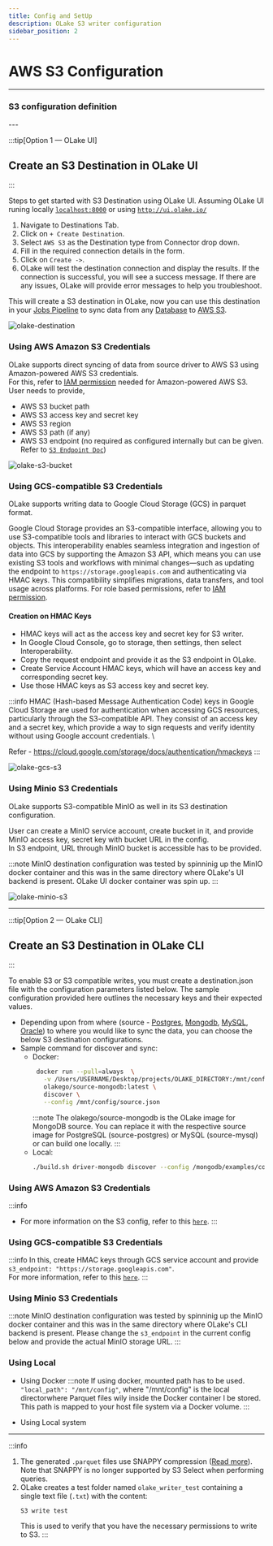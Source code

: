 ```yaml
---
title: Config and SetUp
description: OLake S3 writer configuration
sidebar_position: 2
---
```


# AWS S3 Configuration
---
### S3 configuration definition
<S3ConfigUIDetails/>
---

:::tip[Option 1 — OLake UI]

## Create an S3 Destination in OLake UI

:::

Steps to get started with S3 Destination using OLake UI. Assuming OLake UI runing locally [`localhost:8000`](localhost:8000) or using [`http://ui.olake.io/`](http://ui.olake.io/)

1. Navigate to Destinations Tab.
2. Click on `+ Create Destination`.
3. Select `AWS S3` as the Destination type from Connector drop down.
4. Fill in the required connection details in the form.
5. Click on `Create ->`.
6. OLake will test the destination connection and display the results. If the connection is successful, you will see a success message. If there are any issues, OLake will provide error messages to help you troubleshoot.


This will create a S3 destination in OLake, now you can use this destination in your [Jobs Pipeline](../../jobs/overview) to sync data from any [Database](../../connectors/overview) to [AWS S3](../../writers/parquet/s3).

![olake-destination](/img/docs/s3/s3-destination.png)


### Using AWS Amazon S3 Credentials

OLake supports direct syncing of data from source driver to AWS S3 using Amazon-powered AWS S3 credentials.\
For this, refer to [IAM permission](permission.mdx) needed for Amazon-powered AWS S3.
User needs to provide,
- AWS S3 bucket path
- AWS S3 access key and secret key
- AWS S3 region
- AWS S3 path (if any)
- AWS S3 endpoint (no required as configured internally but can be given. Refer to [`S3 Endpoint Doc`](https://docs.aws.amazon.com/general/latest/gr/s3.html))

![olake-s3-bucket](/img/docs/s3/olake-s3-bucket.webp)

### Using GCS-compatible S3 Credentials

OLake supports writing data to Google Cloud Storage (GCS) in parquet format. 

Google Cloud Storage provides an S3-compatible interface, allowing you to use S3-compatible tools and libraries to interact with GCS buckets and objects. This interoperability enables seamless integration and ingestion of data into GCS by supporting the Amazon S3 API, which means you can use existing S3 tools and workflows with minimal changes—such as updating the endpoint to `https://storage.googleapis.com` and authenticating via HMAC keys. This compatibility simplifies migrations, data transfers, and tool usage across platforms.
For role based permissions, refer to [IAM permission](permission.mdx).

#### Creation on HMAC Keys

- HMAC keys will act as the access key and secret key for S3 writer. 
- In Google Cloud Console, go to storage, then settings, then select Interoperability.
- Copy the request endpoint and provide it as the S3 endpoint in OLake.
- Create Service Account HMAC keys, which will have an access key and corresponding secret key.
- Use those HMAC keys as S3 access key and secret key.

:::info
HMAC (Hash-based Message Authentication Code) keys in Google Cloud Storage are used for authentication when accessing GCS resources, particularly through the S3-compatible API. They consist of an access key and a secret key, which provide a way to sign requests and verify identity without using Google account credentials. \

Refer - https://cloud.google.com/storage/docs/authentication/hmackeys
:::

![olake-gcs-s3](/img/docs/s3/GCS-HMAC-Keys.png)

### Using Minio S3 Credentials

OLake supports S3-compatible MinIO as well in its S3 destination configuration.

User can create a MinIO service account, create bucket in it, and provide MinIO access key, secret key with bucket URL in the config. \
In S3 endpoint, URL through MinIO bucket is accessible has to be provided.

:::note
MinIO destination configuration was tested by spinninig up the MinIO docker container and this was in the same directory where OLake's UI backend is present. 
OLake UI docker container was spin up.
:::

![olake-minio-s3](/img/docs/s3/s3-minio-config.png)

---
:::tip[Option 2 — OLake CLI]

## Create an S3 Destination in OLake CLI

:::

To enable S3 or S3 compatible writes, you must create a destination.json file with the configuration parameters listed below. The sample configuration provided here outlines the necessary keys and their expected values.
- Depending upon from where (source - [Postgres](../../connectors/postgres/config), [Mongodb](../../connectors/mongodb/config), [MySQL](../../connectors/mysql/config), [Oracle](../../connectors/oracle/config)) to where you would like to sync the data, you can choose the below S3 destination configurations.
- Sample command for discover and sync:
  - Docker: 
     ```bash
      docker run --pull=always  \
        -v /Users/USERNAME/Desktop/projects/OLAKE_DIRECTORY:/mnt/config \
        olakego/source-mongodb:latest \
        discover \
        --config /mnt/config/source.json
      ```
     :::note
     The olakego/source-mongodb is the OLake image for MongoDB source. You can replace it with the respective source image for PostgreSQL (source-postgres) or MySQL (source-mysql) or can build one locally.
     :::
  - Local: 
    ```bash
    ./build.sh driver-mongodb discover --config /mongodb/examples/config.json
    ```

### Using AWS Amazon S3 Credentials
:::info
- For more information on the S3 config, refer to this [`here`](#s3-configuration-definition).
:::
<S3Config/>

### Using GCS-compatible S3 Credentials
:::info
In this, create HMAC keys through GCS service account and provide `s3_endpoint: "https://storage.googleapis.com"`. \
For more information, refer to this [`here`](#creation-on-hmac-keys).
:::

<S3ConfigGCS/>

### Using Minio S3 Credentials
:::note
MinIO destination configuration was tested by spinninig up the MinIO docker container and this was in the same directory where OLake's CLI backend is present.
Please change the `s3_endpoint` in the current config below and provide the actual MinIO storage URL.
:::
<S3ConfigMinIO/>

### Using Local
- Using Docker
  :::note
  If using docker, mounted path has to be used. `"local_path": "/mnt/config"`, where "/mnt/config" is the local directorwhere Parquet files wily inside the Docker container l be stored. This path is mapped to your host file system via a Docker volume.
  :::
  <DockerParquetConfig/>

- Using Local system
  <LocalParquetConfig/>

---


:::info
1. The generated `.parquet` files use SNAPPY compression ([Read more](https://en.wikipedia.org/wiki/Snappy_(compression))). Note that SNAPPY is no longer supported by S3 Select when performing queries.  
2. OLake creates a test folder named `olake_writer_test` containing a single text file (`.txt`) with the content:
   ```text
   S3 write test
   ```
   This is used to verify that you have the necessary permissions to write to S3.
:::